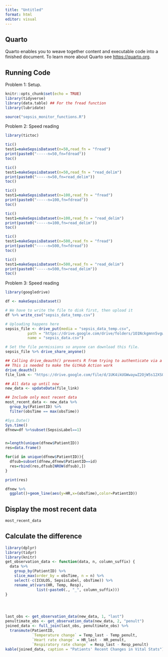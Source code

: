 ```yaml
---
title: "Untitled"
format: html
editor: visual
---
```


## Quarto

Quarto enables you to weave together content and executable code into a finished document. To learn more about Quarto see <https://quarto.org>.

## Running Code

Problem 1: Setup.
```r
knitr::opts_chunk$set(echo = TRUE)
library(tidyverse)
library(data.table) ## For the fread function
library(lubridate)

source("sepsis_monitor_functions.R")
```

Problem 2: Speed reading


```r
library(tictoc)

tic()
test1=makeSepsisDataset(n=50,read_fn = "fread")
print(paste0("-----n=50,fn=fdread"))
toc()

tic()
test1=makeSepsisDataset(n=50,read_fn = "read_delim")
print(paste0("-----n=50,fn=read_delim"))
toc()

tic()
test1=makeSepsisDataset(n=100,read_fn = "fread")
print(paste0("-----n=100,fn=fdread"))
toc()

tic()
test1=makeSepsisDataset(n=100,read_fn = "read_delim")
print(paste0("-----n=100,fn=read_delim"))
toc()

tic()
test1=makeSepsisDataset(n=500,read_fn = "fread")
print(paste0("-----n=500,fn=fdread"))
toc()

tic()
test1=makeSepsisDataset(n=500,read_fn = "read_delim")
print(paste0("-----n=500,fn=read_delim"))
toc()
```


Problem 3: Speed reading



```r
library(googledrive)

df <- makeSepsisDataset()

# We have to write the file to disk first, then upload it
df %>% write_csv("sepsis_data_temp.csv")

# Uploading happens here
sepsis_file <- drive_put(media = "sepsis_data_temp.csv", 
          path = "https://drive.google.com/drive/folders/1O1Nckgmnn5vgwyGJG28hhU5IGoCDThfY",
          name = "sepsis_data.csv")

# Set the file permissions so anyone can download this file.
sepsis_file %>% drive_share_anyone()
```


```r
## Calling drive_deauth() prevents R from trying to authenticate via a browser
## This is needed to make the GitHub Action work
drive_deauth()
file_link <- "https://drive.google.com/file/d/1UK4ikUGWwaywZ2OjW5s12XSOteH_WW0Y"

## All data up until now
new_data <- updateData(file_link)

## Include only most recent data
most_recent_data <- new_data %>%
  group_by(PatientID) %>%
  filter(obsTime == max(obsTime))
```


```r
#Sys.Date()
Sys.time()
dfnew=df %>%subset(SepsisLabel==1)


n=length(unique(dfnew$PatientID))
res=data.frame()

for(id in unique(dfnew$PatientID)){
  dfsub=subset(dfnew,dfnew$PatientID==id)
  res=rbind(res,dfsub[NROW(dfsub),])
}

print(res)


```


```r
dfnew %>%
  ggplot()+geom_line(aes(y=HR,x=(obsTime),color=PatientID))
```


## Display the most recent data

```r
most_recent_data
```


## Calculate the difference


```r
library(dplyr)
library(tidyr)
library(knitr)
get_observation_data <- function(data, n, column_suffix) {
  data %>%
    group_by(PatientID) %>%
    slice_max(order_by = obsTime, n = n) %>%
    select(-c(ICULOS, SepsisLabel, obsTime)) %>%
    rename_at(vars(HR, Temp, Resp),
              list(~paste0(., "_", column_suffix)))
}




last_obs <- get_observation_data(new_data, 1, "last")
penultimate_obs <- get_observation_data(new_data, 2, "penult")
joined_data <- full_join(last_obs, penultimate_obs) %>%
  transmute(PatientID,
            `Temperature change` = Temp_last - Temp_penult,
            `Heart rate change` = HR_last - HR_penult,
            `Respiratory rate change` = Resp_last - Resp_penult)
kable(joined_data, caption = "Patients' Recent Changes in Vital Stats")
```







